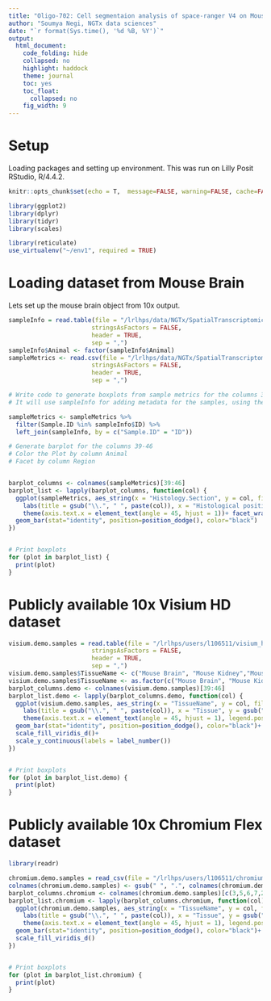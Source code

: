 ```yaml
---
title: "Oligo-702: Cell segmentaion analysis of space-ranger V4 on Mouse brain"
author: "Soumya Negi, NGTx data sciences"
date: "`r format(Sys.time(), '%d %B, %Y')`"
output:
  html_document:
    code_folding: hide
    collapsed: no
    highlight: haddock
    theme: journal
    toc: yes
    toc_float:
      collapsed: no
    fig_width: 9
---
```


# Setup 
Loading packages and setting up environment. This was run on Lilly Posit RStudio, R/4.4.2.

```r
knitr::opts_chunk$set(echo = T,  message=FALSE, warning=FALSE, cache=FALSE)

library(ggplot2)
library(dplyr)
library(tidyr)
library(scales)

library(reticulate)
use_virtualenv("~/env1", required = TRUE)
```



# Loading dataset from Mouse Brain
Lets set up the mouse brain object from 10x output. 

```r

sampleInfo = read.table(file = "/lrlhps/data/NGTx/SpatialTranscriptomics-mouse-atlas-oligo702/data/oligo702_brain_sampleInfo.csv",
                       stringsAsFactors = FALSE,
                       header = TRUE,
                       sep = ",")
sampleInfo$Animal <- factor(sampleInfo$Animal)
sampleMetrics <- read.csv(file = "/lrlhps/data/NGTx/SpatialTranscriptomics-mouse-atlas-oligo702/outputs/brain/all_metrics_summary.csv",
                       stringsAsFactors = FALSE,
                       header = TRUE,
                       sep = ",")

# Write code to generate boxplots from sample metrics for the columns 39-46
# It will use sampleInfo for adding metadata for the samples, using the common ID and Sample.ID

sampleMetrics <- sampleMetrics %>%
  filter(Sample.ID %in% sampleInfo$ID) %>%
  left_join(sampleInfo, by = c("Sample.ID" = "ID"))

# Generate barplot for the columns 39-46 
# Color the Plot by column Animal
# Facet by column Region


barplot_columns <- colnames(sampleMetrics)[39:46]
barplot_list <- lapply(barplot_columns, function(col) {
  ggplot(sampleMetrics, aes_string(x = "Histology.Section", y = col, fill = "Animal")) +
    labs(title = gsub("\\.", " ", paste(col)), x = "Histological position", y = gsub("\\.", " ", paste(col))) +
    theme(axis.text.x = element_text(angle = 45, hjust = 1))+ facet_wrap(~ Region)+
  geom_bar(stat="identity", position=position_dodge(), color="black")
})


# Print boxplots
for (plot in barplot_list) {
  print(plot)
}


```




# Publicly available 10x Visium HD dataset

```r
visium.demo.samples = read.table(file = "/lrlhps/users/l106511/visium_hd/10x_genomics_website_sample_data/all_metrics_summary.csv",
                       stringsAsFactors = FALSE,
                       header = TRUE,
                       sep = ",")
visium.demo.samples$TissueName <- c("Mouse Brain", "Mouse Kidney","Mouse Embryo E15.5")
visium.demo.samples$TissueName <- as.factor(c("Mouse Brain", "Mouse Kidney","Mouse Embryo E15.5"))
barplot_columns.demo <- colnames(visium.demo.samples)[39:46]
barplot_list.demo <- lapply(barplot_columns.demo, function(col) {
  ggplot(visium.demo.samples, aes_string(x = "TissueName", y = col, fill = "TissueName")) +
    labs(title = gsub("\\.", " ", paste(col)), x = "Tissue", y = gsub("\\.", " ", paste(col))) +
    theme(axis.text.x = element_text(angle = 45, hjust = 1), legend.position = "none")+
  geom_bar(stat="identity", position=position_dodge(), color="black")+ xlab(NULL)+
  scale_fill_viridis_d()+
  scale_y_continuous(labels = label_number())
})


# Print boxplots
for (plot in barplot_list.demo) {
  print(plot)
}
```
# Publicly available 10x Chromium Flex dataset

```r

library(readr)

chromium.demo.samples = read_csv(file = "/lrlhps/users/l106511/chromium_single_cell/10x_genomics_website_sample_data/10x_genomics_sample_data_scFFPE_metrics_summary.csv", show_col_types = FALSE)
colnames(chromium.demo.samples) <- gsub(" ", ".", colnames(chromium.demo.samples))
barplot_columns.chromium <- colnames(chromium.demo.samples)[c(3,5,6,7,22,16)]
barplot_list.chromium <- lapply(barplot_columns.chromium, function(col) {
  ggplot(chromium.demo.samples, aes_string(x = "TissueName", y = col, fill = "TissueName")) +
    labs(title = gsub("\\.", " ", paste(col)), x = "Tissue", y = gsub("\\.", " ", paste(col))) +
    theme(axis.text.x = element_text(angle = 45, hjust = 1), legend.position = "none")+
  geom_bar(stat="identity", position=position_dodge(), color="black")+ xlab(NULL)+
  scale_fill_viridis_d()
})


# Print boxplots
for (plot in barplot_list.chromium) {
  print(plot)
}
```


